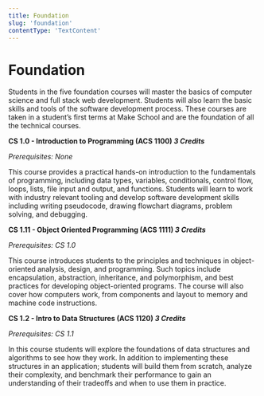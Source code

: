 ```yaml
---
title: Foundation
slug: 'foundation'
contentType: 'TextContent'
---
```


# Foundation

Students in the five foundation courses will master the basics of computer science and full stack
web development. Students will also learn the basic skills and tools of the software development
process. These courses are taken in a student’s first terms at Make School and are the foundation of
all the technical courses.

**CS 1.0 - Introduction to Programming (ACS 1100) _3 Credits_**

_Prerequisites: None_

This course provides a practical hands-on introduction to the fundamentals of programming, including
data types, variables, conditionals, control flow, loops, lists, file input and output, and
functions. Students will learn to work with industry relevant tooling and develop software
development skills including writing pseudocode, drawing flowchart diagrams, problem solving, and
debugging.

**CS 1.11 - Object Oriented Programming (ACS 1111) _3 Credits_**

_Prerequisites: CS 1.0_

This course introduces students to the principles and techniques in object-oriented analysis,
design, and programming. Such topics include encapsulation, abstraction, inheritance, and
polymorphism, and best practices for developing object-oriented programs. The course will also cover
how computers work, from components and layout to memory and machine code instructions.

**CS 1.2 - Intro to Data Structures (ACS 1120) _3 Credits_**

_Prerequisites: CS 1.1_

In this course students will explore the foundations of data structures and algorithms to see how
they work. In addition to implementing these structures in an application; students will build them
from scratch, analyze their complexity, and benchmark their performance to gain an understanding of
their tradeoffs and when to use them in practice.
